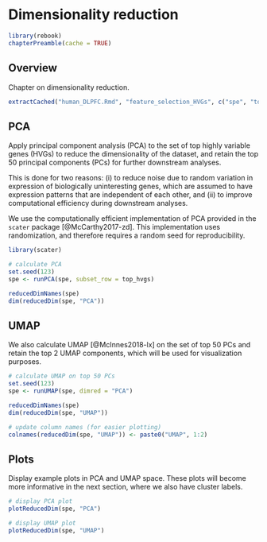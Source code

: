 # Dimensionality reduction {#dimensionality_reduction}

```r
library(rebook)
chapterPreamble(cache = TRUE)
```


## Overview

Chapter on dimensionality reduction.

```r
extractCached("human_DLPFC.Rmd", "feature_selection_HVGs", c("spe", "top_hvgs"))
```



## PCA

Apply principal component analysis (PCA) to the set of top highly variable genes (HVGs) to reduce the dimensionality of the dataset, and retain the top 50 principal components (PCs) for further downstream analyses.

This is done for two reasons: (i) to reduce noise due to random variation in expression of biologically uninteresting genes, which are assumed to have expression patterns that are independent of each other, and (ii) to improve computational efficiency during downstream analyses.

We use the computationally efficient implementation of PCA provided in the `scater` package [@McCarthy2017-zd]. This implementation uses randomization, and therefore requires a random seed for reproducibility.

```r
library(scater)

# calculate PCA
set.seed(123)
spe <- runPCA(spe, subset_row = top_hvgs)

reducedDimNames(spe)
dim(reducedDim(spe, "PCA"))
```



## UMAP

We also calculate UMAP [@McInnes2018-lx] on the set of top 50 PCs and retain the top 2 UMAP components, which will be used for visualization purposes.

```r
# calculate UMAP on top 50 PCs
set.seed(123)
spe <- runUMAP(spe, dimred = "PCA")

reducedDimNames(spe)
dim(reducedDim(spe, "UMAP"))

# update column names (for easier plotting)
colnames(reducedDim(spe, "UMAP")) <- paste0("UMAP", 1:2)
```



## Plots

Display example plots in PCA and UMAP space. These plots will become more informative in the next section, where we also have cluster labels.

```r
# display PCA plot
plotReducedDim(spe, "PCA")
```

```r
# display UMAP plot
plotReducedDim(spe, "UMAP")
```


